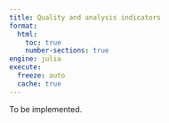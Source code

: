 ---
title: Quality and analysis indicators
format:
  html:
    toc: true
    number-sections: true
engine: julia
execute:
  freeze: auto
  cache: true
---

To be implemented.